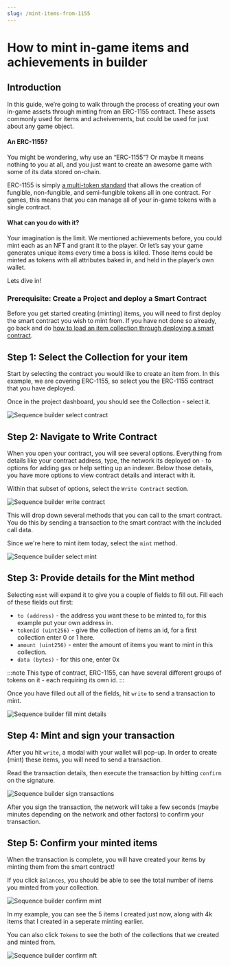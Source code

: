 ```yaml
---
slug: /mint-items-from-1155
---
```


# How to mint in-game items and achievements in builder

## Introduction

In this guide, we’re going to walk through the process of creating your own in-game assets through minting from an ERC-1155 contract. These assets commonly used for items and acheivements, but could be used for just about any game object.

#### An ERC-1155?

You might be wondering, why use an “ERC-1155”? Or maybe it means nothing to you at all, and you just want to create an awesome game with some of its data stored on-chain.

ERC-1155 is simply [a multi-token standard](https://eips.ethereum.org/EIPS/eip-1155) that allows the creation of fungible, non-fungible, and semi-fungible tokens all in one contract. For games, this means that you can manage all of your in-game tokens with a single contract.

#### What can you do with it?

Your imagination is the limit. We mentioned achievements before, you could mint each as an NFT and grant it to the player. Or let’s say your game generates unique items every time a boss is killed. Those items could be minted as tokens with all attributes baked in, and held in the player’s own wallet. 

Lets dive in!

### Prerequisite: Create a Project and deploy a Smart Contract

Before you get started creating (minting) items, you will need to first deploy the smart contract you wish to mint from. If you have not done so already, go back and do [how to load an item collection through deploying a smart contract](https://docs.sequence.xyz/minting-game-items/deploy-an-item-collection).

## Step 1: Select the Collection for your item

Start by selecting the contract you would like to create an item from. In this example, we are covering ERC-1155, so select you the ERC-1155 contract that you have deployed. 

Once in the project dashboard, you should see the Collection - select it.


![Sequence builder select contract](/img/builder/builder_select_contract_mint_achievements.png)

## Step 2: Navigate to Write Contract

When you open your contract, you will see several options. Everything from details like your contract address, type, the network its deployed on - to options for adding gas or help setting up an indexer. Below those details, you have more options to view contract details and interact with it.

Within that subset of options, select the `Write Contract` section.


![Sequence builder write contract](/img/builder/builder_navigate_write_contract_mint_achievements.png)

This will drop down several methods that you can call to the smart contract. You do this by sending a transaction to the smart contract with the included call data.

Since we're here to mint item today, select the `mint` method.


![Sequence builder select mint](/img/builder/builder_select_mint_method_mint_achievements.png)

## Step 3: Provide details for the Mint method

Selecting `mint` will expand it to give you a couple of fields to fill out. Fill each of these fields out first:
- `to (address)` - the address you want these to be minted to, for this example put your own address in.
- `tokenId (uint256)` - give the collection of items an id, for a first collection enter 0 or 1 here.
- `amount (uint256)` - enter the amount of items you want to mint in this collection.
- `data (bytes)` - for this one, enter 0x

:::note
This type of contract, ERC-1155, can have several different groups of tokens on it - each requiring its own id.
:::

Once you have filled out all of the fields, hit `write` to send a transaction to mint.


![Sequence builder fill mint details](/img/builder/builder_fill_mint_details_mint_achievements.png)

## Step 4: Mint and sign your transaction

After you hit `write`, a modal with your wallet will pop-up. In order to create (mint) these items, you will need to send a transaction.

Read the transaction details, then execute the transaction by hitting `confirm` on the signature.


![Sequence builder sign transactions](/img/builder/builder_sign_transaction_mint_achievements.png)

After you sign the transaction, the network will take a few seconds (maybe minutes depending on the network and other factors) to confirm your transaction.

## Step 5: Confirm your minted items

When the transaction is complete, you will have created your items by minting them from the smart contract!

If you click `Balances`, you should be able to see the total number of items you minted from your collection.


![Sequence builder confirm mint](/img/builder/builder_confirm_mint_items_mint_achievements.png)

In my example, you can see the 5 items I created just now, along with 4k items that I created in a seperate minting earlier.

You can also click `Tokens` to see the both of the collections that we created and minted from.

![Sequence builder confirm nft](/img/builder/builder_confirm_nft_mint_achievements.png)